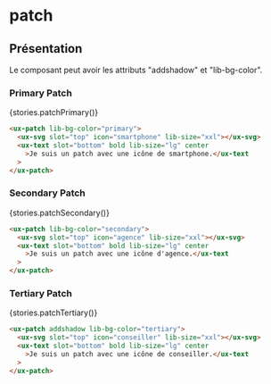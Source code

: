 
# patch

<Meta title="Components|Miscellaneous/Patch" />

## Présentation

Le composant peut avoir les attributs "addshadow" et "lib-bg-color".

### Primary Patch

<Preview withSource="none" withToolbar>
  <Story name="Primary Patch" height="300px">
    {stories.patchPrimary()}
  </Story>
</Preview>

```html
<ux-patch lib-bg-color="primary">
  <ux-svg slot="top" icon="smartphone" lib-size="xxl"></ux-svg>
  <ux-text slot="bottom" bold lib-size="lg" center
    >Je suis un patch avec une icône de smartphone.</ux-text
  >
</ux-patch>
```

### Secondary Patch

<Preview withSource="none" withToolbar>
  <Story name="Secondary Patch" height="300px">
    {stories.patchSecondary()}
  </Story>
</Preview>

```html
<ux-patch lib-bg-color="secondary">
  <ux-svg slot="top" icon="agence" lib-size="xxl"></ux-svg>
  <ux-text slot="bottom" bold lib-size="lg" center
    >Je suis un patch avec une icône d'agence.</ux-text
  >
</ux-patch>
```

### Tertiary Patch

<Preview withSource="none" withToolbar>
  <Story name="Tertiary Patch" height="300px">
    {stories.patchTertiary()}
  </Story>
</Preview>

```html
<ux-patch addshadow lib-bg-color="tertiary">
  <ux-svg slot="top" icon="conseiller" lib-size="xxl"></ux-svg>
  <ux-text slot="bottom" bold lib-size="lg" center
    >Je suis un patch avec une icône de conseiller.</ux-text
  >
</ux-patch>
```
